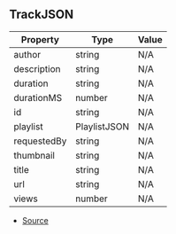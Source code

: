 ## TrackJSON

| Property | Type | Value |
| ----------- | ----------- | ----------- |
| author | string | N/A |
| description | string | N/A |
| duration | string | N/A |
| durationMS | number | N/A |
| id | string | N/A |
| playlist | PlaylistJSON | N/A |
| requestedBy | string | N/A |
| thumbnail | string | N/A |
| title | string | N/A |
| url | string | N/A |
| views | number | N/A |


- [Source](https://github.com/Androz2091/discord-player/blob/7529a33/packages/discord-player/src/types/types.ts#L291)